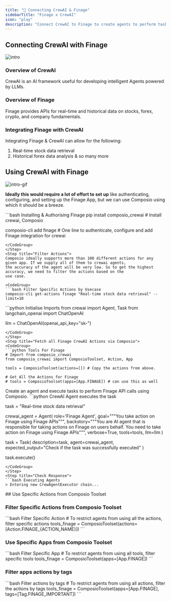 ```yaml
---
title: "🚀 Connecting CrewAI & Finage"
sidebarTitle: "Finage x CrewAI"
icon: "play"
description: "Connect CrewAI to Finage to create agents to perform tasks using natural language"
---
```


## Connecting CrewAI with Finage
![intro](/media/intro.jpg)

### Overview of CrewAI

CrewAI is an AI framework useful for developing intelligent Agents powered by LLMs.

### Overview of Finage

Finage provides APIs for real-time and historical data on stocks, forex, crypto, and company fundamentals.

### Integrating Finage with CrewAI

Integrating Finage & CrewAI can allow for the following:

1. Real-time stock data retrieval
2. Historical forex data analysis
& so many more

## Using CrewAI with Finage
![intro-gif](/media/intro.gif)
<Steps>
<Step title="Setting Up the Environment">

**Ideally this would require a lot of effort to set up** like authenticating, configuring, and setting up the Finage App, but we can use Composio using which it should be a breeze.

<CodeGroup>
```bash Installing & Authorising Finage
pip install composio_crewai # Install crewai, Composio 

composio-cli add finage # One line to authenticate, configure and add Finage integration for crewai
```
</CodeGroup>
</Step>
<Step title="Filter Actions">
Composio ideally supports more than 100 different actions for any given app. If we supply all of them to crewai agents, 
the accuracy of the agent will be very low. So to get the highest accuracy, we need to filter the actions based on the 
use case.

<CodeGroup>
```bash Filter Specific Actions by Usecase
composio-cli get-actions finage "Real-time stock data retrieval" --limit=10
```
</CodeGroup>

</Step>
<Step title="Import Base Packages">

<CodeGroup>
```python Initialise Imports
from crewai import Agent, Task
from langchain_openai import ChatOpenAI

llm = ChatOpenAI(openai_api_key="sk-<OPENAI KEY>")
```
</CodeGroup>
</Step>
<Step title="Fetch all Finage CrewAI Actions via Composio">
<CodeGroup>
```python Tools For Finage
# Import from composio_crewai
from composio_crewai import ComposioToolset, Action, App

tools = ComposioToolset(actions=[]) # Copy the actions from above. 

# Get All the Actions for Finage
# tools = ComposioToolset(apps=[App.FINAGE]) # can use this as well
```
</CodeGroup>
</Step>
<Step title="Execute the Agent">
Create an agent and execute tasks to perform Finage API calls using Composio. 
<CodeGroup>
```python CrewAI Agent executes the task

task = "Real-time stock data retrieval"

crewai_agent = Agent(
    role='Finage Agent',
    goal="""You take action on Finage using Finage APIs""",
    backstory="""You are AI agent that is responsible for taking actions on Finage on users behalf. You need to take action on Finage using Finage APIs""",
    verbose=True,
    tools=tools,
    llm=llm
)

task = Task(
    description=task,
    agent=crewai_agent,
    expected_output="Check if the task was successfully executed"
)

task.execute()
```
</CodeGroup>
</Step>
<Step title="Check Response">
```bash Executing Agents
> Entering new CrewAgentExecutor chain...
```
</Step>
</Steps>
## Use Specific Actions from Composio Toolset

### Filter Specific Actions from Composio Toolset

<CodeGroup>
```bash Filter Specific Action
# To restrict agents from using all the actions, filter specific actions
tools_finage = ComposioToolset(actions=[Action.FINAGE_{ACTION_NAME}])
```
</CodeGroup>

### Use Specific Apps from Composio Toolset
<CodeGroup>
```bash Filter Specific App
# To restrict agents from using all tools, filter specific tools
tools_finage = ComposioToolset(apps=[App.FINAGE])
```
</CodeGroup>

### Filter apps actions by tags 
<CodeGroup>
```bash Filter actions by tags
# To restrict agents from using all actions, filter the actions by tags
tools_finage = ComposioToolset(apps=[App.FINAGE], tags=[Tag.FINAGE_IMPORTANT])
```
</CodeGroup>